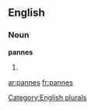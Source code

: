 
==English==

===Noun===
'''pannes'''

# {{plural of|[[panne]]}}

[[Category:English plurals]]

[[ar:pannes]]
[[fr:pannes]]